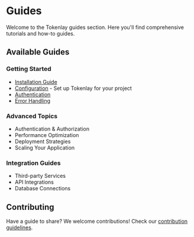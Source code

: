 # Guides

Welcome to the Tokenlay guides section. Here you'll find comprehensive tutorials and how-to guides.

## Available Guides

### Getting Started
- [Installation Guide](/quick-start)
- [Configuration](/guides/configuration) - Set up Tokenlay for your project
- [Authentication](/guides/authentication)
- [Error Handling](/guides/error-handling)

### Advanced Topics
- Authentication & Authorization
- Performance Optimization
- Deployment Strategies
- Scaling Your Application

### Integration Guides
- Third-party Services
- API Integrations
- Database Connections

## Contributing

Have a guide to share? We welcome contributions! Check our [contribution guidelines](https://github.com/tokenlay/tokenlay/blob/main/CONTRIBUTING.md).